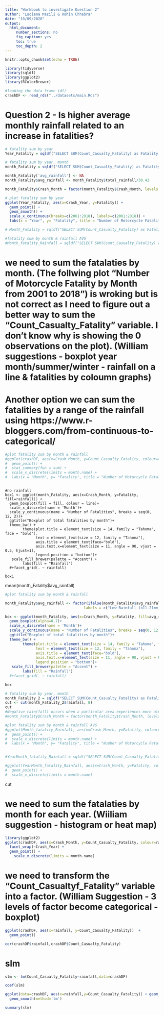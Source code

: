 ```yaml
---
title: "Workbook to investigate Question 2"
author: "Luciana Mazili & Rohin Chhabra"
date: "10/09/2020"
output: 
  html_document:
     number_sections: no
     fig_caption: yes
     toc: true
     toc_depth: 2
---
```


```r
knitr::opts_chunk$set(echo = TRUE)
```


```r
library(tidyverse)
library(sqldf)
library(ggplot2)
library(RColorBrewer)

```

```r
#loading the data frame (df)
crashDF <- read_rds("../datasets/main.Rds")

```



# Question 2 - Is higher average monthly rainfall related to an increase in fatalities?


```r
# fatality sum by year
Year_Fatality = sqldf("SELECT SUM(Count_Casualty_Fatality) as Fatality, Crash_Year FROM crashDF GROUP BY Crash_Year")
```

```r
# fatality sum by year, month
month_Fatality = sqldf("SELECT SUM(Count_Casualty_Fatality) as Fatality, Crash_Year, Crash_Month, SUM(rainfall) as total_rainfall FROM crashDF GROUP BY Crash_Year, Crash_Month")

month_Fatality['avg_rainfall'] <- NA
month_Fatality$avg_rainfall <- month_Fatality$total_rainfall/30.42

month_Fatality$Crash_Month = factor(month_Fatality$Crash_Month, levels = month.name)
```


```r
# plot fatality sum by year
ggplot(Year_Fatality, aes(x=Crash_Year, y=Fatality)) +
  geom_point() +
  geom_smooth() +
  scale_x_continuous(breaks=c(2001:2018), labels=c(2001:2018)) +
  labs(x = "Year", y= "Fatality", title = "Number of Motorcycle Fatality by Year")

```


```r
# Month_Fatality = sqldf("SELECT SUM(Count_Casualty_Fatality) as Fatality, Crash_Month FROM main GROUP BY Crash_Month")
```


```r
#fatality sum by month & rainfall AVG
#Month_fatality_Rainfall = sqldf("SELECT SUM(Count_Casualty_Fatality) as Fatality, Crash_Month, rainfall FROM crashDF GROUP BY Crash_Month") 
```


#  we need to sum the fatalaties by month. (The follwing plot "Number of Motorcycle Fatality by Month from 2001 to 2018") is wroking but is not correct as I need to figure out a better way to sum the "Count_Casualty_Fatality" variable. I don't know why is showing the 0 observations on the plot). (William suggestions - boxplot year month/summer/winter - rainfall on a line & fatalities by coloumn graphs) 
# Another option we can sum the fatalities by a range of the rainfall using https://www.r-bloggers.com/from-continuous-to-categorical/

```r
#plot fatality sum by month & rainfall
#ggplot(crashDF, aes(x=Crash_Month, y=Count_Casualty_Fatality, colour=rainfall)) +
#  geom_point() +
#  stat_summary(fun = sum) +
#  scale_x_discrete(limits = month.name) +
#  labs(x = "Month", y= "Fatality", title = "Number of Motorcycle Fatality by Month from 2001 #to 2018")
  
```

```
#no rainfall
box1 <- ggplot(month_Fatality, aes(x=Crash_Month, y=Fatality, fill=rainfall)) +
  geom_boxplot(fill = fill, colour = line)+
  scale_x_discrete(name = 'Month')+
  scale_y_continuous(name = "Number of Fatalities", breaks = seq(0, 12, 2))+
  ggtitle("Boxplot of total fatalities by month")+
  theme_bw() +
        theme(plot.title = element_text(size = 14, family = "Tahoma", face = "bold"),
              text = element_text(size = 12, family = "Tahoma"),
              axis.title = element_text(face="bold"),
              axis.text.x=element_text(size = 11, angle = 90, vjust = 0.5, hjust=1),
              legend.position = "bottom")+
   scale_fill_brewer(palette = "Accent") +
        labs(fill = "Rainfall")
  #+facet_grid(. ~ rainfall)

box1
```
mean(month_Fatality$avg_rainfall)

```r
#plot fatality sum by month & rainfall

month_Fatality$avg_rainfall <- factor(ifelse(month_Fatality$avg_rainfall > mean(month_Fatality$avg_rainfall), 1, 0),
                                    labels = c("Low Rainfall (<11.21mm)", "High Rainfall (>11.21mm)"))

box <- ggplot(month_Fatality, aes(x=Crash_Month, y=Fatality, fill=avg_rainfall)) +
  geom_boxplot(alpha=0.7)+
  scale_x_discrete(name = 'Month')+
  scale_y_continuous(name = "Number of Fatalities", breaks = seq(0, 12, 2))+
  ggtitle("Boxplot of total fatalities by month")+
  theme_bw() +
        theme(plot.title = element_text(size = 14, family = "Tahoma", face = "bold"),
              text = element_text(size = 12, family = "Tahoma"),
              axis.title = element_text(face="bold"),
              axis.text.x=element_text(size = 11, angle = 90, vjust = 0.5, hjust=1),
              legend.position = "bottom")+
   scale_fill_brewer(palette = "Accent") +
        labs(fill = "Rainfall")
  #+facet_grid(. ~ rainfall)

box
```






```r
# fatality sum by year, month
month_Fatality_2 = sqldf("SELECT SUM(Count_Casualty_Fatality) as Fatality, Crash_Year, Crash_Month, rainfall FROM crashDF GROUP BY Crash_Year, Crash_Month")
cut <- cut(month_Fatality_2$rainfall, 8)
cut
#Negative rain(fall) occurs when a particular area experiences more atmospheric evaporation than water downpour over a period of time. The phenomenon usually occurs when temperatures are unusually high, and precipitation is unusually low for the season
#month_Fatality$Crash_Month = factor(month_Fatality$Crash_Month, levels = month.name)
```




```r
#plot fatality sum by month & rainfall AVG
#ggplot(Month_fatality_Rainfall, aes(x=Crash_Month, y=Fatality, colour=rainfall)) +
#  geom_point() +
#  scale_x_discrete(limits = month.name) +
#  labs(x = "Month", y= "Fatality", title = "Number of Motorcycle Fatality by Month from 2001 to 2018")
  
```


```r
#YearMonth_fatality_Rainfall = sqldf("SELECT SUM(Count_Casualty_Fatality) as Fatality, Crash_Year, Crash_Month, AVG(rainfall) as Rainfall FROM crashDF GROUP BY Crash_Month")

```

```r
#ggplot(YearMonth_fatality_Rainfall, aes(x=Crash_Month, y=Fatality, colour=Rainfall)) + facet_wrap(~Crash_Year) +
#  geom_point() +
#  scale_x_discrete(limits = month.name)
```
cut

#  we need to sum the fatalaties by month for each year. (Wiiliam suggestion - histogram or heat map)

```r
library(ggplot2)
ggplot(crashDF, aes(x=Crash_Month, y=Count_Casualty_Fatality, colour=rainfall)) +
  facet_wrap(~Crash_Year) +
  geom_point() +
    scale_x_discrete(limits = month.name)
```

#  we need to transform the "Count_Casualtyf_Fatality" variable into a factor. (William Suggestion - 3 levels of factor become categorical - boxplot)

```r
ggplot(crashDF, aes(x=rainfall, y=Count_Casualty_Fatality))  +
  geom_point()
```
```R
cor(crashDF$rainfall,crashDF$Count_Casualty_Fatality)
```
#  slm 

```R
slm <- lm(Count_Casualty_Fatality~rainfall,data=crashDF)
```

```r
coef(slm)
```


```r
ggplot(data=crashDF, aes(x=rainfall,y=Count_Casualty_Fatality)) + geom_point()+ 
  geom_smooth(method='lm')
```



```r
summary(slm)
```















